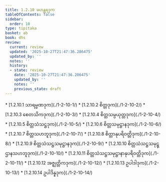 ```yaml
---
title: 1.2.10 မဟန္တရဒုက
tableOfContents: false
sidebar:
  order: 10
type: tipitaka
basket: ab
book: dhs
review:
  current: review
  updated: '2025-10-27T21:47:36.286475'
  updated_by: ''
  notes: ''
  history:
  - state: review
    date: '2025-10-27T21:47:36.286475'
    updated_by: ''
    notes: ''
    previous_state: draft
---
```



<ReviewStatus review={frontmatter.review} showDetails={true} />

<HypothesisAnnotation frontmatter={frontmatter} />

<DynamicBreadcrumb />



<TableOfContents book="dhs" section="1.2.10">
* [1.2.10.1 သာရမ္မဏဒုက](./1-2-10-1/)
* [1.2.10.2 စိတ္တဒုက](./1-2-10-2/)
* [1.2.10.3 စေတသိကဒုက](./1-2-10-3/)
* [1.2.10.4 စိတ္တသမ္ပယုတ္တဒုက](./1-2-10-4/)
* [1.2.10.5 စိတ္တသံသဋ္ဌဒုက](./1-2-10-5/)
* [1.2.10.6 စိတ္တသမုဋ္ဌာနဒုက](./1-2-10-6/)
* [1.2.10.7 စိတ္တသဟဘူဒုက](./1-2-10-7/)
* [1.2.10.8 စိတ္တာနုပရိဝတ္တိဒုက](./1-2-10-8/)
* [1.2.10.9 စိတ္တသံသဋ္ဌသမုဋ္ဌာနဒုက](./1-2-10-9/)
* [1.2.10.10 စိတ္တသံသဋ္ဌသမုဋ္ဌာနသဟဘူဒုက](./1-2-10-10/)
* [1.2.10.11 စိတ္တသံသဋ္ဌသမုဋ္ဌာနာနုပရိဝတ္တိဒုက](./1-2-10-11/)
* [1.2.10.12 အဇ္ဈတ္တိကဒုက](./1-2-10-12/)
* [1.2.10.13 ဥပါဒါဒုက](./1-2-10-13/)
* [1.2.10.14 ဥပါဒိန္နဒုက](./1-2-10-14/)
</TableOfContents>